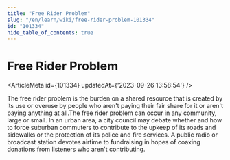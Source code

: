 ```yaml
---
title: "Free Rider Problem"
slug: "/en/learn/wiki/free-rider-problem-101334"
id: "101334"
hide_table_of_contents: true
---
```



# Free Rider Problem

<ArticleMeta id={101334} updatedAt={'2023-09-26 13:58:54'} />
<div className='border-solid border-b border-t-0 my-4 border-[var(--ifm-color-gray-300)]' />

The free rider problem is the burden on a shared resource that is created by its use or overuse by people who aren't paying their fair share for it or aren't paying anything at all.The free rider problem can occur in any community, large or small. In an urban area, a city council may debate whether and how to force suburban commuters to contribute to the upkeep of its roads and sidewalks or the protection of its police and fire services. A public radio or broadcast station devotes airtime to fundraising in hopes of coaxing donations from listeners who aren't contributing.
